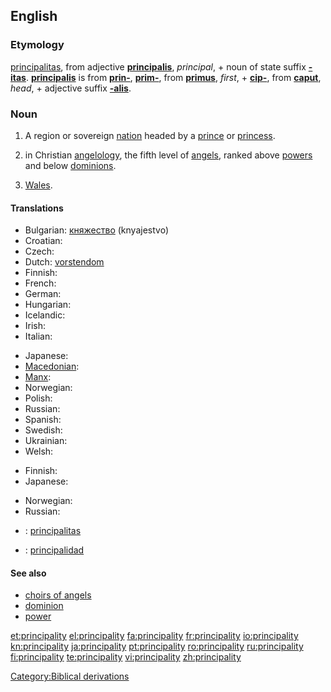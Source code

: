 ==English==

===Etymology===
{{etyl|la}} [[principalitas]], from adjective '''[[principalis]]''', ''principal'', + noun of state suffix '''[[-itas]]'''.  '''[[principalis]]''' is from '''[[prin-]]''', '''[[prim-]]''', from '''[[primus]]''', ''first'', + '''[[cip-]]''', from '''[[caput]]''', ''head'', + adjective suffix '''[[-alis]]'''.

===Noun===
{{en-noun|principalities}}

# A region or sovereign [[nation]] headed by a [[prince]] or [[princess]].
# {{religion|Biblical tradition}} in Christian [[angelology]], the fifth level of [[angel]]s, ranked above [[power]]s and below [[dominion]]s.
# {{British}} [[Wales]].

====Translations====
{{trans-top|region}}
* Bulgarian: [[княжество]] (knyajestvo)
* Croatian: {{t-|hr|kneževina|f}}
* Czech: {{t-|cs|knížectví|n}}
* Dutch: [[vorstendom]] {{n}}
* Finnish: {{t+|fi|ruhtinaskunta}}
* French: {{t+|fr|principauté|f}}
* German: {{t-|de|Fürstentum|n}}
* Hungarian: {{t+|hu|fejedelemség}}
* Icelandic: {{t|is|furstadæmi|n}}
* Irish: {{t-|ga|prionsacht|f|xs=Irish}}
* Italian: {{t+|it|principato|m}}
{{trans-mid}}
* Japanese: {{t+|ja|公国|tr=kōkoku}}
* [[Macedonian]]: {{t-|mk|кнежевство|n|tr=knéževstvo}}
* [[Manx]]: {{t-|gv|prinsaght|f|xs=Manx}}
* Norwegian: {{t-|no|fyrstedømme|n}}
* Polish: {{t+|pl|księstwo|n}}
* Russian: {{t|ru|княжество|n|tr=kn'ážestvo}}
* Spanish: {{t|es|principado|m}}
* Swedish: {{t|sv|furstendöme|n}}
* Ukrainian: {{t|uk|kнязівство|n|tr=knjazívstvo|xs=Ukrainian}}
* Welsh: {{t|cy|tywysogaeth|f|xs=Welsh}}
{{trans-bottom}}

{{trans-top|in angelology}}
* Finnish: {{t+|fi|valta}}
* Japanese: {{t|ja|権天使|tr=ken-tenshi}}
{{trans-mid}}
* Norwegian: {{t-|no|fyrstedømme|n}}
* Russian: {{t|ru|начала|n|p|tr=načála}}
{{trans-bottom}}

{{checktrans}}
* {{ttbc|Latin}}:  [[principalitas]] {{f}}
* {{ttbc|Spanish}}: [[principalidad]] {{f}}

====See also====
* [[choirs of angels]]
* [[dominion]]
* [[power]]

[[Category:Biblical derivations]]

[[et:principality]]
[[el:principality]]
[[fa:principality]]
[[fr:principality]]
[[io:principality]]
[[kn:principality]]
[[ja:principality]]
[[pt:principality]]
[[ro:principality]]
[[ru:principality]]
[[fi:principality]]
[[te:principality]]
[[vi:principality]]
[[zh:principality]]
